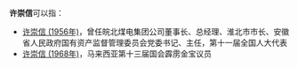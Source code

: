 '''许崇信'''可以指：
* [[许崇信_(1956年)|许崇信 (1956年)]]，曾任皖北煤电集团公司董事长、总经理、淮北市市长、安徽省人民政府国有资产监督管理委员会党委书记、主任，第十一届全国人大代表
* [[许崇信_(1968年)|许崇信 (1968年)]]，马来西亚第十三届国会霹雳金宝议员
{{Disambiguation|C|Cat= 三字許姓人名消歧義}}